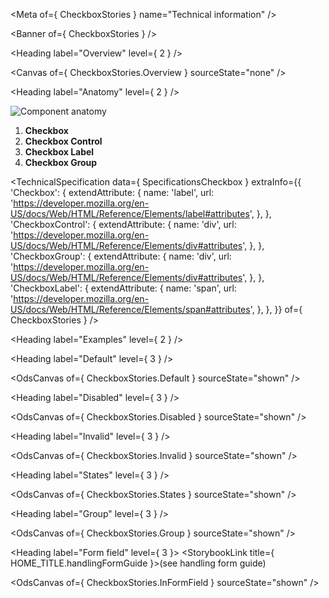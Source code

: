 
<Meta of={ CheckboxStories } name="Technical information" />

<Banner of={ CheckboxStories } />

<Heading label="Overview" level={ 2 } />

<Canvas of={ CheckboxStories.Overview } sourceState="none" />

<Heading label="Anatomy" level={ 2 } />

![Component anatomy](/assets/base-assets/components/checkbox/anatomy-tech.png "Component anatomy")

1. **Checkbox**
2. **Checkbox Control**
3. **Checkbox Label**
4. **Checkbox Group**

<TechnicalSpecification
  data={ SpecificationsCheckbox }
  extraInfo={{
    'Checkbox': {
      extendAttribute: {
        name: 'label',
        url: 'https://developer.mozilla.org/en-US/docs/Web/HTML/Reference/Elements/label#attributes',
      },
    },
    'CheckboxControl': {
      extendAttribute: {
        name: 'div',
        url: 'https://developer.mozilla.org/en-US/docs/Web/HTML/Reference/Elements/div#attributes',
      },
    },
    'CheckboxGroup': {
      extendAttribute: {
        name: 'div',
        url: 'https://developer.mozilla.org/en-US/docs/Web/HTML/Reference/Elements/div#attributes',
      },
    },
    'CheckboxLabel': {
      extendAttribute: {
        name: 'span',
        url: 'https://developer.mozilla.org/en-US/docs/Web/HTML/Reference/Elements/span#attributes',
      },
    },
  }}
  of={ CheckboxStories } />

<Heading label="Examples" level={ 2 } />

<Heading label="Default" level={ 3 } />

<OdsCanvas of={ CheckboxStories.Default } sourceState="shown" />

<Heading label="Disabled" level={ 3 } />

<OdsCanvas of={ CheckboxStories.Disabled } sourceState="shown" />

<Heading label="Invalid" level={ 3 } />

<OdsCanvas of={ CheckboxStories.Invalid } sourceState="shown" />

<Heading label="States" level={ 3 } />

<OdsCanvas of={ CheckboxStories.States } sourceState="shown" />

<Heading label="Group" level={ 3 } />

<OdsCanvas of={ CheckboxStories.Group } sourceState="shown" />

<Heading label="Form field" level={ 3 }>
  <StorybookLink title={ HOME_TITLE.handlingFormGuide }>(see handling form guide)</StorybookLink>
</Heading>

<OdsCanvas of={ CheckboxStories.InFormField } sourceState="shown" />
